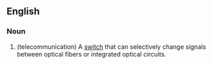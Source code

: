 ==English==
{{wikipedia}}
===Noun===
{{en-noun}}

# (telecommunication) A [[switch]] that can selectively change signals between optical fibers or integrated optical circuits.